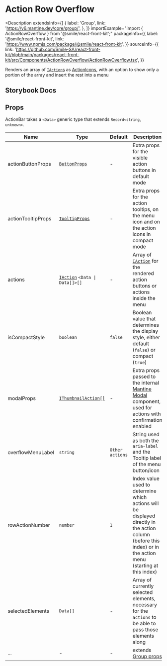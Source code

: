 # Action Row Overflow

<Description
  extendsInfo={[
    {
      label: 'Group',
      link: 'https://v6.mantine.dev/core/group/',
    },
  ]}
  importExample="import { ActionRowOverflow } from '@smile/react-front-kit';"
  packageInfo={{
    label: '@smile/react-front-kit',
    link: 'https://www.npmjs.com/package/@smile/react-front-kit',
  }}
  sourceInfo={{
    link: 'https://github.com/Smile-SA/react-front-kit/blob/main/packages/react-front-kit/src/Components/ActionRowOverflow/ActionRowOverflow.tsx',
  }}
>
  Renders an array of [`IAction`s](../shared-types/actions#iactiont) as
  [ActionIcons](https://v6.mantine.dev/core/action-icon/), with an option to
  show only a portion of the array and insert the rest into a menu
</Description>

## Storybook Docs

<StorybookEmbed
  storyId="3-custom-components-actionrowoverflow--docs"
  height="820"
/>

## Props

ActionBar takes a `<Data>` generic type that extends `Record<string, unknown>`.

| Name                         | Type                                                           | Default         | Description                                                                                                                                                    |
| ---------------------------- | -------------------------------------------------------------- | --------------- | -------------------------------------------------------------------------------------------------------------------------------------------------------------- |
| actionButtonProps            | [`ButtonProps`](https://v6.mantine.dev/core/button/?t=props)   | -               | Extra props for the visible action buttons in default mode                                                                                                     |
| actionTooltipProps           | [`TooltipProps`](https://v6.mantine.dev/core/tooltip/?t=props) | -               | Extra props for the action tooltips, on the menu icon and on the action icons in compact mode                                                                  |
| actions                      | [`IAction`](./thumbnail#ithumbnailaction) `<Data \| Data[]>[]` | -               | Array of [`IAction`](../shared-types/actions#iactiont) for the rendered action buttons or actions inside the menu                                              |
| isCompactStyle               | `boolean`                                                      | `false`         | Boolean value that determines the display style, either default (`false`) or compact (`true`)                                                                  |
| modalProps                   | [`IThumbnailAction[]`](./thumbnail#ithumbnailaction)           | -               | Extra props passed to the internal [Mantine Modal](https://v6.mantine.dev/core/modal/) component, used for actions with confirmation enabled                   |
| overflowMenuLabel            | `string`                                                       | `Other actions` | String used as both the `aria-label` and the Tooltip label of the menu button/icon                                                                             |
| rowActionNumber              | `number`                                                       | `1`             | Index value used to determine which actions will be displayed directly in the action column (before this index) or in the action menu (starting at this index) |
| selectedElements <Required/> | `Data[]`                                                       | -               | Array of currently selected elements, necessary for the `actions` to be able to pass those elements along                                                      |
| ...                          | -                                                              | -               | extends [Group props](https://v6.mantine.dev/core/group/?t=props)                                                                                              |
